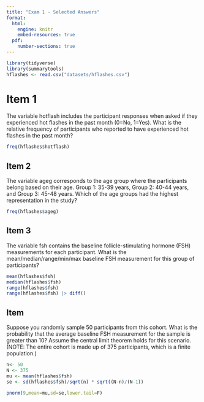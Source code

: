 ```yaml
---
title: "Exam 1 - Selected Answers"
format: 
  html: 
    engine: knitr
    embed-resources: true
  pdf:
    number-sections: true
---
```


```r
library(tidyverse)
library(summarytools)
hflashes <- read.csv("datasets/hflashes.csv")
```

# Item 1

The variable hotflash includes the participant responses when asked if they experienced hot flashes in the past month (0=No, 1=Yes). What is the relative frequency of participants who reported to have experienced hot flashes in the past month?

```r
freq(hflashes$hotflash)
```

## Item 2

The variable ageg corresponds to the age group where the participants belong based on their age. Group 1: 35-39 years, Group 2: 40-44 years, and Group 3: 45-48 years. Which of the age groups had the highest representation in the study?


```r
freq(hflashes$ageg)
```

## Item 3

The variable fsh contains the baseline follicle-stimulating hormone (FSH) measurements for each participant. What is the mean/median/range/min/max baseline FSH measurement for this group of participants?

```r
mean(hflashes$fsh)
median(hflashes$fsh)
range(hflashes$fsh)
range(hflashes$fsh) |> diff()
```

## Item 

Suppose you randomly sample 50 participants from this cohort. What is the probability that the average baseline FSH measurement for the sample is greater than 10? Assume the central limit theorem holds for this scenario. (NOTE: The entire cohort is made up of 375 participants, which is a finite population.)

```r
n<- 50
N <- 375
mu <- mean(hflashes$fsh)
se <- sd(hflashes$fsh)/sqrt(n) * sqrt((N-n)/(N-1))

pnorm(9,mean=mu,sd=se,lower.tail=F)

```

